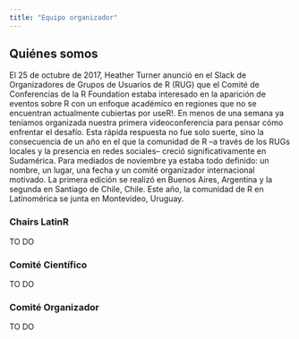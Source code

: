```yaml
---
title: "Equipo organizador"
---
```


## Quiénes somos

El 25 de octubre de 2017, Heather Turner anunció en el Slack de Organizadores de Grupos de Usuarios de R (RUG) que el Comité de Conferencias de la R Foundation estaba interesado en la aparición de eventos sobre R con un enfoque académico en regiones que no se encuentran actualmente cubiertas por useR!. En menos de una semana ya teníamos organizada nuestra primera videoconferencia para pensar cómo enfrentar el desafío. Esta rápida respuesta no fue solo suerte, sino la consecuencia de un año en el que la comunidad de R --a través de los RUGs locales y la presencia en redes sociales-- creció significativamente en Sudamérica. Para mediados de noviembre ya estaba todo definido: un nombre, un lugar, una fecha y un comité organizador internacional motivado. La primera edición se realizó en Buenos Aires, Argentina y la segunda en Santiago de Chile, Chile. Este año, la comunidad de R en Latinomérica se junta en Montevideo, Uruguay.

### Chairs LatinR

TO DO

### Comité Científico

TO DO

### Comité Organizador

TO DO
